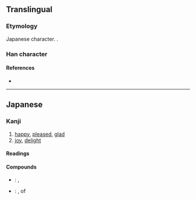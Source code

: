{{also|歡}}
{{character info/new}}
==Translingual==
{{Han simplified forms|歡|歓|欢}}

===Etymology===
Japanese {{w|shinjitai}} character. {{Han simp|歡|f=艹|t=𠂉|f2=吅|t2=一}}.

===Han character===
{{Han char|rn=76|rad=欠|as=11|sn=15|four=|canj=OGNO|ids=⿰⿱𠂉⿻一隹欠}}

====References====
* {{Han ref|kx=0572.101|dkj=16197|dj=0960.100|hdz=80027.240|uh=6B53|ud=27475}}

----

==Japanese==
{{ja-kanji forms|歓|歡}}

===Kanji===
{{ja-kanji|grade=c|rs=欠11|kyu=歡}}

# [[happy]], [[pleased]], [[glad]]
# [[joy]], [[delight]]

====Readings====
{{ja-readings
|goon=かん<くわん
|kanon=かん<くわん
|kun=よろこ-ぶ
}}

====Compounds====
* {{ja-r|歓迎|かんげい}}: {{l|en|welcome}}, {{l|en|reception}}
* {{ja-r|歓声|かんせい}}: {{l|en|cheer}}, {{l|en|shout}} of {{l|en|joy}}